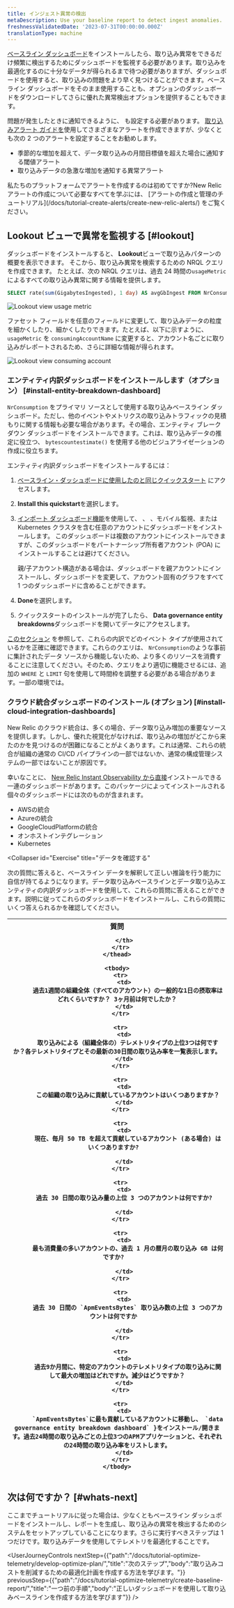 ```yaml
---
title: インジェスト異常の検出
metaDescription: Use your baseline report to detect ingest anomalies.
freshnessValidatedDate: '2023-07-31T00:00:00.000Z'
translationType: machine
---
```





[ベースライン ダッシュボード](/docs/tutorial-optimize-telemetry/create-baseline-report/)をインストールしたら、取り込み異常をできるだけ頻繁に検出するためにダッシュボードを監視する必要があります。取り込みを最適化するのに十分なデータが得られるまで待つ必要がありますが、ダッシュボードを使用すると、取り込みの問題をより早く見つけることができます。ベースライン ダッシュボードをそのまま使用することも、オプションのダッシュボードをダウンロードしてさらに優れた異常検出オプションを提供することもできます。

問題が発生したときに通知できるように、 <InlinePopover type="alerts"/>も設定する必要があります。 [取り込みアラート ガイドを](/docs/accounts/accounts-billing/new-relic-one-pricing-billing/usage-queries-alerts)使用してさまざまなアラートを作成できますが、少なくとも次の 2 つのアラートを設定することをお勧めします。

* 季節的な増加を超えて、データ取り込みの月間目標値を超えた場合に通知する閾値アラート
* 取り込みデータの急激な増加を通知する異常アラート

<Callout variant="tip">
  私たちのプラットフォームでアラートを作成するのは初めてですか?New Relic アラートの作成について必要なすべてを学ぶには、 [アラートの作成と管理のチュートリアル](/docs/tutorial-create-alerts/create-new-relic-alerts/) をご覧ください。
</Callout>

## Lookout ビューで異常を監視する [#lookout]

ダッシュボードをインストールすると、 <DoNotTranslate>**Lookout**</DoNotTranslate>ビューで取り込みパターンの概要を表示できます。 そこから、取り込み異常を検索するための NRQL クエリを作成できます。 たとえば、次の NRQL クエリは、過去 24 時間の`usageMetric`によるすべての取り込み異常に関する情報を提供します。

```sql
SELECT rate(sum(GigabytesIngested), 1 day) AS avgGbIngest FROM NrConsumption WHERE productLine='DataPlatform' FACET usageMetric 
```

<img
  src={omaoedgLookoutViewTelemType}
  alt="Lookout view usage metric"
  title="Lookout view usage metric"
/>

ファセット フィールドを任意のフィールドに変更して、取り込みデータの粒度を細かくしたり、細かくしたりできます。たとえば、以下に示すように、 `usageMetric` を `consumingAccountName` に変更すると、アカウント名ごとに取り込みがレポートされるため、さらに詳細な情報が得られます。

<img
  src={omaoedgLookoutViewConsumingAccount}
  alt="Lookout view consuming account"
  title="Lookout view consuming account"
/>

### エンティティ内訳ダッシュボードをインストールします（オプション） [#install-entity-breakdown-dashboard]

`NrConsumption` をプライマリ ソースとして使用する取り込みベースライン ダッシュボード。ただし、他のイベントやメトリクスの取り込みトラフィックの見積もりに関する情報も必要な場合があります。その場合、エンティティ ブレークダウン ダッシュボードをインストールできます。これは、取り込みデータの推定に役立つ、 `bytescountestimate()` を使用する他のビジュアライゼーションの作成に役立ちます。

エンティティ内訳ダッシュボードをインストールするには：

1. [ベースライン・ダッシュボードに使用したのと同じクイックスタート](https://onenr.io/0PoR8zpDYQG) にアクセスします。

2. <DoNotTranslate>**Install this quickstart**</DoNotTranslate>を選択します。

3. [インポート ダッシュボード機能](/docs/query-your-data/explore-query-data/dashboards/introduction-dashboards/#dashboards-import)を使用して、 <InlinePopover type="apm"/>、 <InlinePopover type="browser"/>、モバイル監視、または Kubernetes クラスタを含む任意のアカウントにダッシュボードをインストールします。 このダッシュボードは複数のアカウントにインストールできますが、このダッシュボードをパートナーシップ所有者アカウント (POA) にインストールすることは避けてください。

   <Callout variant="tip">
     親/子アカウント構造がある場合は、ダッシュボードを親アカウントにインストールし、ダッシュボードを変更して、アカウント固有のグラフをすべて 1 つのダッシュボードに含めることができます。
   </Callout>

4. <DoNotTranslate>**Done**</DoNotTranslate>を選択します。

5. クイックスタートのインストールが完了したら、 <DoNotTranslate>**Data governance entity breakdowns**</DoNotTranslate>ダッシュボードを開いてデータにアクセスします。

[このセクション](/docs/new-relic-solutions/observability-maturity/operational-efficiency/dg-baselining#understand-nr-consumption-metrics) を参照して、これらの内訳でどのイベント タイプが使用されているかを正確に確認できます。これらのクエリは、 `NrConsumption`のような事前に集計されたデータ ソースから機能しないため、より多くのリソースを消費することに注意してください。そのため、クエリをより適切に機能させるには、追加の `WHERE` と `LIMIT` 句を使用して時間枠を調整する必要がある場合があります。一部の環境では。

### クラウド統合ダッシュボードのインストール (オプション) [#install-cloud-integration-dashboards]

New Relic のクラウド統合は、多くの場合、データ取り込み増加の重要なソースを提供します。しかし、優れた視覚化がなければ、取り込みの増加がどこから来たのかを見つけるのが困難になることがよくあります。これは通常、これらの統合が組織の通常の CI/CD パイプラインの一部ではないか、通常の構成管理システムの一部ではないことが原因です。

幸いなことに、 [New Relic Instant Observability から直接](https://onenr.io/0EPwJJO9Ow7)インストールできる一連のダッシュボードがあります。このパッケージによってインストールされる個々のダッシュボードには次のものが含まれます。

* AWSの統合
* Azureの統合
* GoogleCloudPlatformの統合
* オンホストインテグレーション
* Kubernetes

<Collapser
  id="Exercise"
  title="データを確認する"
>
  次の質問に答えると、ベースライン データを解釈して正しい推論を行う能力に自信が持てるようになります。データ取り込みベースラインとデータ取り込みエンティティの内訳ダッシュボードを使用して、これらの質問に答えることができます。説明に従ってこれらのダッシュボードをインストールし、これらの質問にいくつ答えられるかを確認してください。

  <table>
    <thead>
      <tr>
        <th>
          質問  

        </th>
      </tr>
    </thead>

    <tbody>
      <tr>
        <td>
          過去1週間の組織全体（すべてのアカウント）の一般的な1日の摂取率はどれくらいですか？ 3ヶ月前は何でしたか？
        </td>
      </tr>

      <tr>
        <td>
          取り込みによる（組織全体の）テレメトリタイプの上位3つは何ですか？各テレメトリタイプとその最新の30日間の取り込み率を一覧表示します。
        </td>
      </tr>

      <tr>
        <td>
          この組織の取り込みに貢献しているアカウントはいくつありますか？
        </td>
      </tr>

      <tr>
        <td>
          現在、毎月 50 TB を超えて貢献しているアカウント (ある場合) はいくつありますか?  

        </td>
      </tr>

      <tr>
        <td>
          過去 30 日間の取り込み量の上位 3 つのアカウントは何ですか?  

        </td>
      </tr>

      <tr>
        <td>
          最も消費量の多いアカウントの、過去 1 月の暦月の取り込み GB は何ですか?  

        </td>
      </tr>

      <tr>
        <td>
          過去 30 日間の `ApmEventsBytes` 取り込み数の上位 3 つのアカウントは何ですか  

        </td>
      </tr>

      <tr>
        <td>
          過去9か月間に、特定のアカウントのテレメトリタイプの取り込みに関して最大の増加はどれですか。減少はどうですか？
        </td>
      </tr>

      <tr>
        <td>
          `ApmEventsBytes`に最も貢献しているアカウントに移動し、 `data governance entity breakdown dashboard` }をインストール/開きます。過去24時間の取り込みごとの上位3つのAPMアプリケーションと、それぞれの24時間の取り込み率をリストします。
        </td>
      </tr>
    </tbody>
  </table>
</Collapser>

## 次は何ですか？ [#whats-next]

ここまでチュートリアルに従った場合は、少なくともベースライン ダッシュボードをインストールし、レポートを生成し、取り込みの異常を検出するためのシステムをセットアップしていることになります。さらに実行すべきステップは 1 つだけです。取り込みデータを使用してテレメトリを最適化することです。

<UserJourneyControls
  nextStep={{"path":"/docs/tutorial-optimize-telemetry/develop-optimize-plan/","title":"次のステップ","body":"取り込みコストを削減するための最適化計画を作成する方法を学びます。"}}
  previousStep={{"path":"/docs/tutorial-optimize-telemetry/create-baseline-report/","title":"一つ前の手順","body":"正しいダッシュボードを使用して取り込みベースラインを作成する方法を学びます"}}
/>